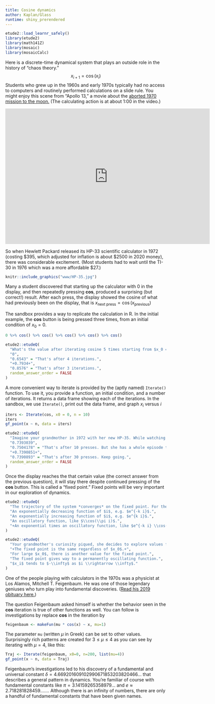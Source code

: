 ```yaml
---
title: Cosine dynamics
author: Kaplan/Glass
runtime: shiny_prerendered
---
```


```r
etude2::load_learnr_safely()
library(etude2)
library(math141Z)
library(mosaic)
library(mosaicCalc)
```


Here is a discrete-time dynamical system that plays an outside role in the history of "chaos theory." $$x_{i+1} = \cos(x_i)$$
Students who grew up in the 1960s and early 1970s typically had no access to computers and routinely performed calculations on a slide rule. You might enjoy this scene from "Apollo 13," a movie about the [aborted 1970 mission to the moon.](https://airandspace.si.edu/explore-and-learn/topics/apollo/apollo-program/landing-missions/apollo13.cfm#:~:text=Apollo%2013%20was%20to%20be,to%20the%20Earth%20without%20landing.) (The calculating action is at about 1:00 in the video.)

<iframe src="https://player.vimeo.com/video/34664087" width="640" height="424" frameborder="0" allow="autoplay; fullscreen; picture-in-picture" allowfullscreen></iframe>

So when Hewlett Packard released its HP-33 scientific calculator in 1972 (costing $395, which adjusted for inflation is about $2500 in 2020 money), there was considerable excitement. (Most students had to wait until the TI-30 in 1976 which was a more affordable $27.)

```r
knitr::include_graphics("www/HP-35.jpg")
```
Many a student discovered that starting up the calculator with 0 in the display, and then repeatedly pressing  **cos**, produced a surprising (but correct!) result. After each press, the display showed the cosine of what had previously been on the display, that is $x_\mbox{next press} = \cos(x_\mbox{previous})$

The sandbox provides a way to replicate the calculation in R. In the initial example, the **cos** button is being pressed three times, from an initial condition of $x_0 = 0$.

```r
0 %>% cos() %>% cos() %>% cos() %>% cos() %>% cos()
```

```r
etude2::etudeQ(
  "What's the value after iterating cosine 5 times starting from $x_0 = 0$?",
  "0",
  "0.6543" = "That's after 4 iterations.",
  "+0.7934+",
  "0.8576" = "That's after 3 iterations.",
  random_answer_order = FALSE
)
```

A more convenient way to iterate is provided by the (aptly named) `Iterate()` function. To use it, you provide a function, an initial condition, and a number of iterations. It returns a data frame showing each of the iterations. In the sandbox, we use `Iterate()`, print out the data frame, and graph $x_i$ versus $i$

```r
iters <- Iterate(cos, x0 = 0, n = 10)
iters
gf_point(x ~ n, data = iters)
```


```r
etude2::etudeQ(
  "Imagine your grandmother in 1972 with her new HP-35. While watching \"Gilligan's Island\", she presses the cosine button over and over and over. What will she end up with? (By the way, your grandmother is by no means alone in doing this.)",
  "0.7393039",
  "0.7504178" = "That's after 10 presses. But she has a whole episode to spend pressing the **cos** button.",
  "+0.7390851+",
  "0.7390893" = "That's after 30 presses. Keep going.",
  random_answer_order = FALSE
)
```

Once the display reaches the that certain value (the correct answer from the previous question), it will stay there despite continued pressing of the **cos** button. This is called a "fixed point." Fixed points will be very important in our exploration of dynamics.

```r
etude2::etudeQ(
  "The trajectory of the system *converges* on the fixed point. For the **cos** dynamical system, which of the following best describes the functional form of the convergence?",
  "An exponentially decreasing function of $i$, e.g. $e^{-k i}$.",
  "An exponentially increasing function of $i$, e.g. $e^{k i}$.",
  "An oscillatory function, like $\\cos(\\pi i)$.",
  "+An exponential times an oscillatory function, like $e^{-k i} \\cos(\\pi i)$+"
)
```

```r
etude2::etudeQ(
  "Your grandmother's curiosity piqued, she decides to explore values for the initial condition $x_0$ other than $x_0=0$. What did she find?",
  "+The fixed point is the same regardless of $x_0$.+",
  "For large $x_0$, there is another value for the fixed point.",
  "The fixed point gives way to a permanently oscillating function.",
  "$x_i$ tends to $-\\infty$ as $i \\rightarrow \\infty$."
)
```

One of the people playing with calculators in the 1970s was a physicist at Los Alamos, Mitchell T. Feigenbaum. He was one of those legendary geniuses who turn play into fundamental discoveries. ([Read his 2019 obituary here.](https://www.nytimes.com/2019/07/18/science/mitchell-feigenbaum-dead.html))

The question Feigenbaum asked himself is whether the behavior seen in the **cos** iteration is true of other functions as well. You can follow is investigations by replace **cos** in the iteration by 

```r
feigenbaum <- makeFun(mu * cos(x) ~ x, mu=1)
```

The parameter `mu` (written $\mu$ in Greek) can be set to other values. Surprisingly rich patterns are created for $3 \leq \mu \leq 4$ as you can see by iterating with $\mu = 4$, like this:

```r
Traj <- Iterate(feigenbaum, x0=0, n=200, list(mu=4))
gf_point(x ~ n, data = Traj)
```
Feigenbaum's investigations led to his discovery of a fundamental and universal constant $\delta = 4.669201609102990671853203820466…$ that describes a general pattern in dynamics. You're familiar of course with fundamental constants like $\pi = 3.14159265358979 ...$ and $e \approx 2.718281828459 ... ...$. Although there is an infinity of numbers, there are only a handful of fundamental constants that have been given names.
